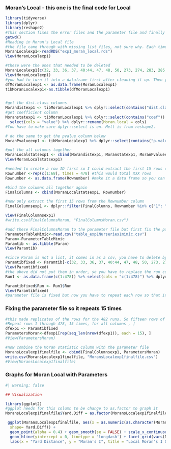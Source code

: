 ### Moran's Local - this one is the final code for Local

```r
library(tidyverse)
library(dplyr)
library(reshape2)
#This section fixes the error files and the parameter file and finally binding them together to run graphs
getwd()
#Reading in Moran's Local file
#the file came through with missing list files, not sure why. Each time it came through it was different. I had to use the View() function in order to see the list files in order
MoranLocalexp1<-readRDS("exp1_moran_local.rds")
View(MoranLocalexp1)

#these were the ones that needed to be deleted
MoranLocalexp1[c(32, 33, 36, 37, 40:44, 47, 48, 50, 273, 274, 283, 285, 291:293, 296, 299, 300)] <- NULL
View(MoranLocalexp1)
#you had to turn it into a dataframe first after cleaning it up. Then you can turn the dataframe into a tibble
dfMoranLocalexp1 <- as.data.frame(MoranLocalexp1)
tibMoranLocalexp1<-as.tibble(dfMoranLocalexp1)  


#get the dist.class columns
Morandistexp1 <- tibMoranLocalexp1 %>% dplyr::select(contains("dist.class")) %>% reshape2::melt(cols=c("1":"478"), id.vars=NULL) %>% select(cols = "value") %>% dplyr::rename(Moran.dist.class = cols)
#get coefficient column
Moranstatexp1 <- tibMoranLocalexp1 %>% dplyr::select(contains("coef")) %>% reshape2::melt(cols=c("1":"478"), id.vars=NULL) %>% 
  select(cols = "value") %>% dplyr::rename(Moran.local = cols)
#You have to make sure dplyr::select is on. Melt is from reshape2. 

# do the same to get the pvalue column below
MoranPvalueexp1 <- tibMoranLocalexp1 %>% dplyr::select(contains("p.value")) %>% melt(cols=c("1":"478"), id.vars=NULL) %>% select(cols = "value") %>% dplyr::rename(p.value = cols)

#put the all columns together
MoranLocalstatsexp1 <- cbind(Morandistexp1, Moranstatexp1, MoranPvalueexp1)
View(MoranLocalstatsexp1)

#needed to create a row ID first so I could extract the first 15 rows of each 
Rownumber <-rep(c(1:68), times = 478) #this would total XXX rows
Rownumber <- as.data.frame(Rownumber) #make it a data frame so you can bind

#bind the columns all together again
FinalColumns <- cbind(MoranLocalstatsexp1, Rownumber)

#now only extract the first 15 rows from the Rownumber column 
FinalColumnsexp1 <- dplyr::filter(FinalColumns, Rownumber %in% c("1": "15"))

View(FinalColumnsexp1)
#write.csv(FinalColumnsMoran, "FinalColumnsMoran.csv")

#add these FinalColumnsMoran to the parameter file but first fix the parameter file to eliminate the files that came back homogeneous 
ParameterTableMimic<-read.csv("table_exp1Nurseries1mimic.csv")
Param<-ParameterTableMimic 
Paramtib <- as.tibble(Param)
View(Paramtib)

#since Param is not a list, it comes in as a csv, you have to delete by -c
Paramtibfixed <- Paramtib[-c(32, 33, 36, 37, 40:44, 47, 48, 50, 273, 274, 283, 285, 291:293, 296, 299, 300), ]
View(Paramtibfixed)
#the above did not put them in order, so you have to replace the run column 
Run1 <- as.data.frame(c(1:478)) %>% select(cols = "c(1:478)") %>% dplyr::rename(Run = cols)

Paramtibfixed$Run <- Run1$Run
View(Paramtibfixed)
#parameter file is fixed but now you have to repeat each row so that it can match up with the 15 distance classes that way you can graph it. In this case 7,230 rows

```

### Fixing the parameter file so it repeats 15 times

```r
#this made replicates of the rows for the 482 runs. So fifteen rows of Run 1, fifteen rows of Run 2 etc... 
#Repeat rows 1 through 478, 15 times, for all columns , ] 
dfexp1 <- Paramtibfixed
ParametersMoran<-dfexp1[rep(seq_len(nrow(dfexp1)), each = 15), ]  
#View(ParametersMoran)

#now combine the Moran statistic column with the parameter file
MoransLocalexp1finalfile <- cbind(FinalColumnsexp1, ParametersMoran)
write.csv(MoransLocalexp1finalfile, "MoransLocalexp1finalfile.csv")
#View(MoransLocalexp1finalfile)
```

### Graphs for Moran Local with Parameters

```r
#| warning: false

## Visualization

library(ggplot2)
#ggplot needs for this column to be change to as.factor to graph it
MoransLocalexp1finalfile$Yard.Diff = as.factor(MoransLocalexp1finalfile$Yard.Diff)

 ggplot(MoransLocalexp1finalfile, aes(x = as.numeric(as.character(Moran.dist.class)), y = Moran.local, color = Yard.Diff,
  shape= Yard.Diff)) + 
  geom_point(alpha = 0.4) + geom_smooth(se = FALSE) + scale_x_continuous(limits = c(0,30), breaks = c(10,20,30)) +
  geom_hline(yintercept = 0, linetype = 'longdash') + facet_grid(vars(Neighbor.Distance), vars(Comparison.type), labeller = "label_both") +
  labs(x = "Yard Distance", y = "Moran's I", title = "Local Moran's I Over 30 Yards", subtitle = "Mimicry")  + theme_bw() 
```
